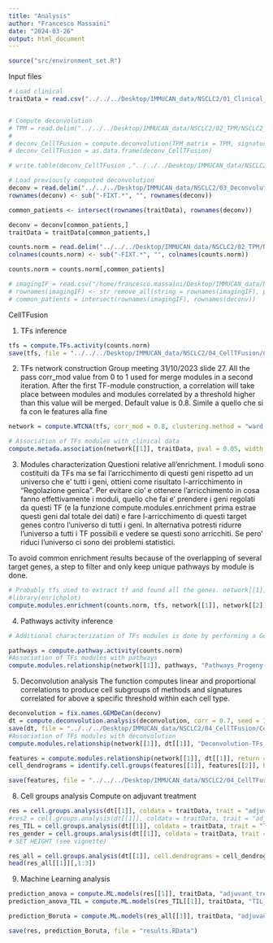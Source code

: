 ```yaml
---
title: "Analysis"
author: "Francesco Massaini"
date: "2024-03-26"
output: html_document
---
```


```r
source("src/environment_set.R")
```

Input files
```r
# Load clinical
traitData = read.csv("../../../Desktop/IMMUCAN_data/NSCLC2/01_Clinical_Data/Daniel/NSCLC2_Daniel_relevant_columns.csv", row.names = 1)


# Compute deconvolution
# TPM = read.delim("../../../Desktop/IMMUCAN_data/NSCLC2/02_TPM/NSCLC2_TPM_forDeconv.txt", sep = "\t", check.names = FALSE)
# 
# deconv_CellTFusion = compute.deconvolution(TPM_matrix = TPM, signatures_exclude = "CD226", credentials.mail = "marcelo.hurtado@inserm.fr", credentials.token = "734212f6ad77fc4eea2bdb502792f294")
# deconv_CellTFusion = as.data.frame(deconv_CellTFusion)

# write.table(deconv_CellTFusion ,"../../../Desktop/IMMUCAN_data/NSCLC2/03_Deconvolution/NSCLC2_deconvolution_fromCellTFusion.txt", sep = "\t")

# Load previously computed deconvolution
deconv = read.delim("../../../Desktop/IMMUCAN_data/NSCLC2/03_Deconvolution/NSCLC2_deconvolution_fromCellTFusion.txt", sep = "\t", check.names = FALSE)
rownames(deconv) <- sub("-FIXT.*", "", rownames(deconv))

common_patients <- intersect(rownames(traitData), rownames(deconv))

deconv = deconv[common_patients,]
traitData = traitData[common_patients,]

counts.norm = read.delim("../../../Desktop/IMMUCAN_data/NSCLC2/02_TPM/NSCLC2_TPM_forDeconv.txt", row.names = 1, check.names = FALSE) 
colnames(counts.norm) <- sub("-FIXT.*", "", colnames(counts.norm))

counts.norm = counts.norm[,common_patients]

# imagingIF = read.csv("/home/francesco.massaini/Desktop/IMMUCAN_data/NSCLC2/01_IF_IMC/all_IFs_cell_type_fraction.csv", row.names = 1)
# rownames(imagingIF) <- str_remove_all(string = rownames(imagingIF), pattern = "-RNA-01|-RNA-02|-RNA-04|-FIXT-01")
# common_patients = intersect(rownames(imagingIF), rownames(deconv))

```

CellTFusion

1. TFs inference
```r
tfs = compute.TFs.activity(counts.norm)
save(tfs, file = "../../../Desktop/IMMUCAN_data/NSCLC2/04_CellTFusion/CellTFusion_tfs_NSCLC2.RData")
```

2. TFs network construction
Group meeting 31/10/2023 slide 27. All the pass
corr_mod value from 0 to 1 used for merge modules in a second
iteration. After the first TF-module construction, a correlation
will take place between modules and modules correlated by a
threshold higher than this value will be merged. Default value
is 0.8. Simile a quello che si fa con le features alla fine 
```r
network = compute.WTCNA(tfs, corr_mod = 0.8, clustering.method = "ward.D2") # Soft_Threshold file is in usr_projects/Results

# Association of TFs modules with clinical data
compute.metada.association(network[[1]], traitData, pval = 0.05, width = 10) 
```

3. Modules characterization
Questioni relative all'enrichment. I moduli sono costituiti da TFs ma se fai l'arricchimento di questi geni rispetto ad un universo che e' tutti i geni, ottieni come risultato l-arricchimento in "Regolazione genica". 
Per evitare cio' e ottenere l'arricchimento in cosa fanno effettivamente i moduli, quello che fai e' prendere i geni regolati da questi TF (e la funzione compute.modules.enrichment prima estrae questi geni dal totale dei dati) e fare l-arricchimento di questi target genes contro l'universo di tutti i geni. 
In alternativa potresti ridurre l'universo a tutti i TF possibili e vedere se questi sono arricchiti. Se pero' riduci l'universo ci sono dei problemi statistici.

To avoid common enrichment results
because of the overlapping of several target genes, a step to filter and only keep unique pathways by
module is done.

```r
# Probably tfs used to extract tf and found all the genes. network[[1]] e' la matrice con tutti i moduli per i vari samples e network[[2]] e' una lista di caratteri che corrispondono a quale TF corrisponde a quele modulo
#library(enrichplot) 
compute.modules.enrichment(counts.norm, tfs, network[[1]], network[[2]])
```

4. Pathways activity inference
```r
# Additional characterization of TFs modules is done by performing a Gene Set Variation Analysis (GSVA) using Progeny and Hallmarks signatures from MsigDB.

pathways = compute.pathway.activity(counts.norm)
#Association of TFs modules with pathways
compute.modules.relationship(network[[1]], pathways, "Pathways_Progeny-TFs_Modules", width = 15)
```

5. Deconvolution analysis
The function computes linear and proportional correlations to produce cell subgroups of methods and
signatures correlated for above a specific threshold within each cell type.
```r
deconvolution = fix.names.GEMDeCan(deconv)
dt = compute.deconvolution.analysis(deconvolution, corr = 0.7, seed = 123)
save(dt, file = "../../../Desktop/IMMUCAN_data/NSCLC2/04_CellTFusion/CellTFusion_Subgroups_NSCLC2.RData")
#Association of TFs modules with deconvolution 
compute.modules.relationship(network[[1]], dt[[1]], "Deconvolution-TFs_Modules", vertical = T, height = 30, width = 10, pval = 0.05)
```


```r
features = compute.modules.relationship(network[[1]], dt[[1]], return = T)
cell_dendrograms = identify.cell.groups(features[[1]], features[[2]], height = 20) 

save(features, file = "../../../Desktop/IMMUCAN_data/NSCLC2/04_CellTFusion/CellTFusion_modules_deconv_NSCLC2.RData")

```

8. Cell groups analysis
Compute on adjuvant treatment
```r
res = cell.groups.analysis(dt[[1]], coldata = traitData, trait = "adjuvant_treatment", cell.dendrograms = cell_dendrograms, cut.height = 2, stat.test = 'Anova', pval = 0.07, height = 20)
#res2 = cell.groups.analysis(dt[[1]], coldata = traitData, trait = "adjuvant_treatment", cell.dendrograms = cell_dendrograms, cut.height = 2, stat.test = 'Fisher', pval = 0.07, height = 20)
res_TIL = cell.groups.analysis(dt[[1]], coldata = traitData, trait = "TIL_score", cell.dendrograms = cell_dendrograms, cut.height = 1, stat.test = 'Anova', pval = 0.07, height = 20)
res_gender = cell.groups.analysis(dt[[1]], coldata = traitData, trait = "gender", cell.dendrograms = cell_dendrograms, cut.height = 1, stat.test = 'Anova', pval = 0.07, height = 20)
# SET HEIGHT (see vignette)
```

```r
res_all = cell.groups.analysis(dt[[1]], cell.dendrograms = cell_dendrograms, cut.height = 0.7, height = 20)
head(res_all[[1]][,1:3])
```



9. Machine Learning analysis
```r
prediction_anova = compute.ML.models(res[[1]], traitData, "adjuvant_treatment", "Yes", partition = 0.7, k_folds = 5, n_rep = 20, file_name = "ML_Adj_treatment", train_iterations = 30, predict_iterations = 30)
prediction_anova_TIL = compute.ML.models(res_TIL[[1]], traitData, "TIL_score", "Severe", partition = 0.7, k_folds = 5, n_rep = 20, file_name = "ML_TIL_score", train_iterations = 30, predict_iterations = 30)
```

```r
prediction_Boruta = compute.ML.models(res_all[[1]], traitData, "adjuvant_treatment", "Yes", partition = 0.8, k_folds = 10, n_rep = 10, file_name = "Tutorial_Boruta", train_iterations = 30, predict_iterations = 30, boruta = T, rough_fix = T, tentative = F)
```

```r
save(res, prediction_Boruta, file = "results.RData")
```

